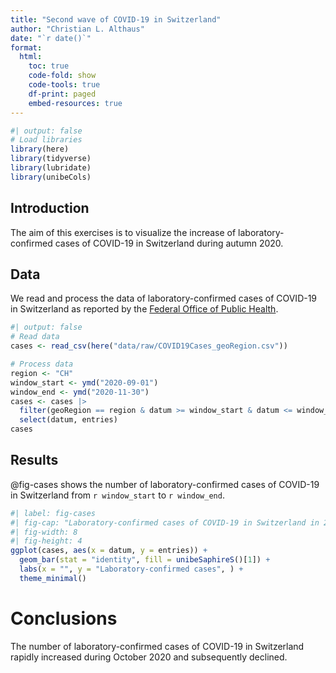 ```yaml
---
title: "Second wave of COVID-19 in Switzerland"
author: "Christian L. Althaus"
date: "`r date()`"
format:
  html:
    toc: true
    code-fold: show
    code-tools: true
    df-print: paged
    embed-resources: true
---
```


```r
#| output: false
# Load libraries
library(here)
library(tidyverse)
library(lubridate)
library(unibeCols)
```

## Introduction

The aim of this exercises is to visualize the increase of laboratory-confirmed cases of COVID-19 in Switzerland during autumn 2020.

## Data

We read and process the data of laboratory-confirmed cases of COVID-19 in Switzerland as reported by the [Federal Office of Public Health](https://www.covid19.admin.ch).

```r
#| output: false
# Read data
cases <- read_csv(here("data/raw/COVID19Cases_geoRegion.csv"))
```

```r
# Process data
region <- "CH"
window_start <- ymd("2020-09-01")
window_end <- ymd("2020-11-30")
cases <- cases |>
  filter(geoRegion == region & datum >= window_start & datum <= window_end) |>
  select(datum, entries)
cases
```

## Results

@fig-cases shows the number of laboratory-confirmed cases of COVID-19 in Switzerland from `r window_start` to `r window_end`.

```r
#| label: fig-cases
#| fig-cap: "Laboratory-confirmed cases of COVID-19 in Switzerland in 2020."
#| fig-width: 8
#| fig-height: 4
ggplot(cases, aes(x = datum, y = entries)) +
  geom_bar(stat = "identity", fill = unibeSaphireS()[1]) +
  labs(x = "", y = "Laboratory-confirmed cases", ) +
  theme_minimal()
```

# Conclusions

The number of laboratory-confirmed cases of COVID-19 in Switzerland rapidly increased during October 2020 and subsequently declined.
